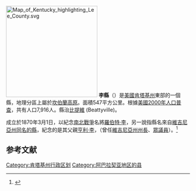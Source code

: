 {{noteTA
|T=zh-hans:李县 (肯塔基州);zh-hk:李縣 (肯塔基州);zh-tw:李郡 (肯塔基州);
}}

[[File:Map_of_Kentucky_highlighting_Lee_County.svg|250px]]
{{Otheruses|李縣|subject=美國肯塔基州的一個縣|other=同名的縣}}
'''李縣'''（{{lang-en|Lee County}}）是[[美國|美國]][[肯塔基州|肯塔基州]]東部的一個縣，地理分區上屬於[[坎伯蘭高原|坎伯蘭高原]]。面積547平方公里。根據[[美國2000年人口普查|美國2000年人口普查]]，共有人口7,916人。縣治[[比提維|比提維]] (Beattyville)。

成立於1870年3月1日，以紀念[[南北戰爭|南北戰爭]]名將[[羅伯特·李|羅伯特·李]]，另一說指縣名來自[[維吉尼亞州|維吉尼亞州]][[李縣_(維吉尼亞州)|同名的縣]]，紀念的是其父親[[亨利·李|亨利·李]]，（曾任[[維吉尼亞州|維吉尼亞州]][[維吉尼亞州州長|州長]]、[[美國眾議院|眾議員]]）。<ref>{{Cite web |url=http://www.rootsweb.com/~kylee/ |title=存档副本 |access-date=2007-01-15 |archive-date=2008-05-18 |archive-url=https://web.archive.org/web/20080518034728/http://www.rootsweb.com/~kylee |dead-url=no }}</ref>

==参考文献==
{{reflist}}

[[Category:肯塔基州行政区划|Category:肯塔基州行政区划]]
[[Category:阿巴拉契亚地区的县|Category:阿巴拉契亚地区的县]]